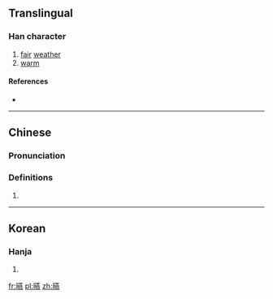 ==Translingual==

===Han character===
{{Han char|rn=72|rad=日|as=16|sn=20|four=64031|canj=ATLF|ids=⿰日燕}}

# [[fair]] [[weather]]
# [[warm]]

====References====
* {{Han ref|kx=0501.300|dkj=14250|dj=0872.030|hdz=21541.100|uh=66E3|ud=26339|bh=F451|bd=62545}}

----

==Chinese==
{{zh-forms}}

===Pronunciation===
{{zh-pron
|m=yàn
|c=jin3
|mc=
|oc=
|ma=
|cat=n,a
}}

===Definitions===
# {{rfdef|lang=zh}}

----

==Korean==

===Hanja===
{{ko-hanja|hangeul=연|eumhun=|rv=yeon|mr=yŏn|y=yen}}

# {{defn|lang=ko|sort=日16}}

[[fr:曣]]
[[pl:曣]]
[[zh:曣]]